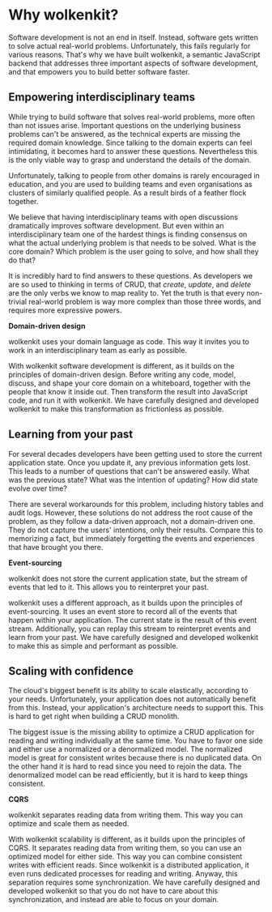 
# Why wolkenkit?

Software development is not an end in itself. Instead, software gets written to solve actual real-world problems. Unfortunately, this fails regularly for various reasons. That's why we have built wolkenkit, a semantic JavaScript backend that addresses three important aspects of software development, and that empowers you to build better software faster.

## Empowering interdisciplinary teams

While trying to build software that solves real-world problems, more often than not issues arise. Important questions on the underlying business problems can't be answered, as the technical experts are missing the required domain knowledge. Since talking to the domain experts can feel intimidating, it becomes hard to answer these questions. Nevertheless this is the only viable way to grasp and understand the details of the domain.

Unfortunately, talking to people from other domains is rarely encouraged in education, and you are used to building teams and even organisations as clusters of similarly qualified people. As a result birds of a feather flock together.

We believe that having interdisciplinary teams with open discussions dramatically improves software development. But even within an interdisciplinary team one of the hardest things is finding consensus on what the actual underlying problem is that needs to be solved. What is the core domain? Which problem is the user going to solve, and how shall they do that?

It is incredibly hard to find answers to these questions. As developers we are so used to thinking in terms of CRUD, that *create*, *update*, and *delete* are the only verbs we know to map reality to. Yet the truth is that every non-trivial real-world problem is way more complex than those three words, and requires more expressive powers.

<Hint type='wisdom'>

  **Domain-driven design**

  wolkenkit uses your domain language as code. This way it invites you to work in an interdisciplinary team as early as possible.

</Hint>

With wolkenkit software development is different, as it builds on the principles of domain-driven design. Before writing any code, model, discuss, and shape your core domain on a whiteboard, together with the people that know it inside out. Then transform the result into JavaScript code, and run it with wolkenkit. We have carefully designed and developed wolkenkit to make this transformation as frictionless as possible.

## Learning from your past

For several decades developers have been getting used to store the current application state. Once you update it, any previous information gets lost. This leads to a number of questions that can't be answered easily. What was the previous state? What was the intention of updating? How did state evolve over time?

There are several workarounds for this problem, including history tables and audit logs. However, these solutions do not address the root cause of the problem, as they follow a data-driven approach, not a domain-driven one. They do not capture the users' intentions, only their results. Compare this to memorizing a fact, but immediately forgetting the events and experiences that have brought you there.

<Hint type='wisdom'>

  **Event-sourcing**

  wolkenkit does not store the current application state, but the stream of events that led to it. This allows you to reinterpret your past.

</Hint>

wolkenkit uses a different approach, as it builds upon the principles of event-sourcing. It uses an event store to record all of the events that happen within your application. The current state is the result of this event stream. Additionally, you can replay this stream to reinterpret events and learn from your past. We have carefully designed and developed wolkenkit to make this as simple and performant as possible.

## Scaling with confidence

The cloud's biggest benefit is its ability to scale elastically, according to your needs. Unfortunately, your application does not automatically benefit from this. Instead, your application's architecture needs to support this. This is hard to get right when building a CRUD monolith.

The biggest issue is the missing ability to optimize a CRUD application for reading and writing individually at the same time. You have to favor one side and either use a normalized or a denormalized model. The normalized model is great for consistent writes because there is no duplicated data. On the other hand it is hard to read since you need to rejoin the data. The denormalized model can be read efficiently, but it is hard to keep things consistent.

<Hint type='wisdom'>

  **CQRS**

  wolkenkit separates reading data from writing them. This way you can optimize and scale them as needed.

</Hint>

With wolkenkit scalability is different, as it builds upon the principles of CQRS. It separates reading data from writing them, so you can use an optimized model for either side. This way you can combine consistent writes with efficient reads. Since wolkenkit is a distributed application, it even runs dedicated processes for reading and writing. Anyway, this separation requires some synchronization. We have carefully designed and developed wolkenkit so that you do not have to care about this synchronization, and instead are able to focus on your domain.
